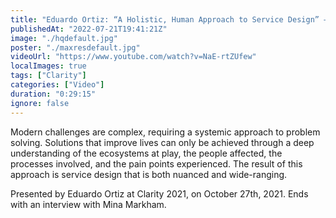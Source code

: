 ```yaml
---
title: "Eduardo Ortiz: “A Holistic, Human Approach to Service Design” — Clarity 2021"
publishedAt: "2022-07-21T19:41:21Z"
image: "./hqdefault.jpg"
poster: "./maxresdefault.jpg"
videoUrl: "https://www.youtube.com/watch?v=NaE-rtZUfew"
localImages: true
tags: ["Clarity"]
categories: ["Video"]
duration: "0:29:15"
ignore: false
---
```


Modern challenges are complex, requiring a systemic approach to problem solving. Solutions that improve lives can only be achieved through a deep understanding of the ecosystems at play, the people affected, the processes involved, and the pain points experienced. The result of this approach is service design that is both nuanced and wide-ranging.

Presented by Eduardo Ortiz at Clarity 2021, on October 27th, 2021. Ends with an interview with Mina Markham.
